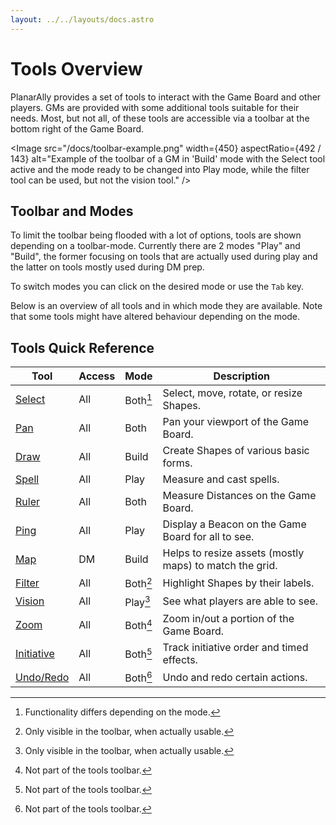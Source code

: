 ```yaml
---
layout: ../../layouts/docs.astro
---
```



# Tools Overview

PlanarAlly provides a set of tools to interact with the Game Board and other players.
GMs are provided with some additional tools suitable for their needs.
Most, but not all, of these tools are accessible via a toolbar at the bottom right of the Game Board.

<Image
    src="/docs/toolbar-example.png"
    width={450}
    aspectRatio={492 / 143}
    alt="Example of the toolbar of a GM in 'Build' mode with the Select tool active and the mode ready to be changed into Play mode, while the filter tool can be used, but not the vision tool."
/>

## Toolbar and Modes

To limit the toolbar being flooded with a lot of options, tools are shown depending on a toolbar-mode.
Currently there are 2 modes "Play" and "Build", the former focusing on tools that are actually used during play
and the latter on tools mostly used during DM prep.

To switch modes you can click on the desired mode or use the `Tab` key.

Below is an overview of all tools and in which mode they are available.
Note that some tools might have altered behaviour depending on the mode.

## Tools Quick Reference

| Tool                                  | Access | Mode     | Description                                             |
| ------------------------------------- | ------ | -------- | ------------------------------------------------------- |
| [Select](/docs/tools/select/)         | All    | Both[^1] | Select, move, rotate, or resize Shapes.                 |
| [Pan](/docs/tools/pan/)               | All    | Both     | Pan your viewport of the Game Board.                    |
| [Draw](/docs/tools/draw/)             | All    | Build    | Create Shapes of various basic forms.                   |
| [Spell](/docs/tools/spell/)           | All    | Play     | Measure and cast spells.                                |
| [Ruler](/docs/tools/ruler/)           | All    | Both     | Measure Distances on the Game Board.                    |
| [Ping](/docs/tools/ping/)             | All    | Play     | Display a Beacon on the Game Board for all to see.      |
| [Map](/docs/tools/map/)               | DM     | Build    | Helps to resize assets (mostly maps) to match the grid. |
| [Filter](/docs/tools/filter/)         | All    | Both[^2] | Highlight Shapes by their labels.                       |
| [Vision](/docs/tools/vision/)         | All    | Play[^2] | See what players are able to see.                       |
| [Zoom](/docs/tools/zoom/)             | All    | Both[^3] | Zoom in/out a portion of the Game Board.                |
| [Initiative](/docs/tools/initiative/) | All    | Both[^3] | Track initiative order and timed effects.               |
| [Undo/Redo](/docs/tools/undo/)        | All    | Both[^3] | Undo and redo certain actions.                          |

[^1]: Functionality differs depending on the mode.
[^2]: Only visible in the toolbar, when actually usable.
[^3]: Not part of the tools toolbar.
